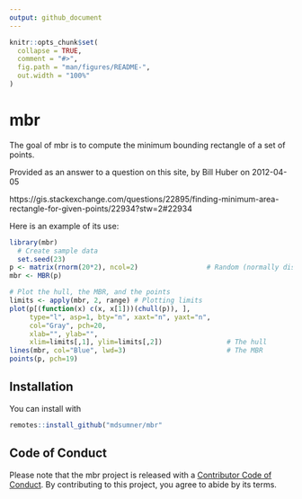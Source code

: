 ```yaml
---
output: github_document
---
```


<!-- README.md is generated from README.Rmd. Please edit that file -->

```r
knitr::opts_chunk$set(
  collapse = TRUE,
  comment = "#>",
  fig.path = "man/figures/README-",
  out.width = "100%"
)
```

# mbr

<!-- badges: start -->
<!-- badges: end -->

The goal of mbr is to compute the minimum bounding rectangle of a set of points. 

Provided as an answer to a question on this site, by Bill Huber on 2012-04-05

https://gis.stackexchange.com/questions/22895/finding-minimum-area-rectangle-for-given-points/22934?stw=2#22934

Here is an example of its use:

```r
library(mbr)
  # Create sample data
  set.seed(23)
p <- matrix(rnorm(20*2), ncol=2)                 # Random (normally distributed) points
mbr <- MBR(p)

# Plot the hull, the MBR, and the points
limits <- apply(mbr, 2, range) # Plotting limits
plot(p[(function(x) c(x, x[1]))(chull(p)), ], 
     type="l", asp=1, bty="n", xaxt="n", yaxt="n",
     col="Gray", pch=20, 
     xlab="", ylab="",
     xlim=limits[,1], ylim=limits[,2])                # The hull
lines(mbr, col="Blue", lwd=3)                         # The MBR
points(p, pch=19)    

```

## Installation

You can install with

``` r
remotes::install_github("mdsumner/mbr"
```


## Code of Conduct
  
Please note that the mbr project is released with a [Contributor Code of Conduct](https://contributor-covenant.org/version/2/0/CODE_OF_CONDUCT.html). By contributing to this project, you agree to abide by its terms.
